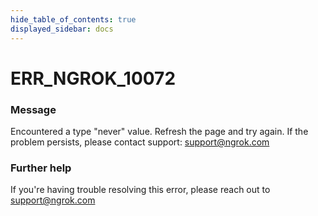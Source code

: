 ```yaml
---
hide_table_of_contents: true
displayed_sidebar: docs
---
```



# ERR_NGROK_10072

### Message

Encountered a type "never" value. Refresh the page and try again. If the problem persists, please contact support: support@ngrok.com

<ErrorDetails error="err_ngrok_10072" />

### Further help

If you're having trouble resolving this error, please reach out to [support@ngrok.com](mailto:support@ngrok.com?subject=Help%20with%20ERR_NGROK_10072)
